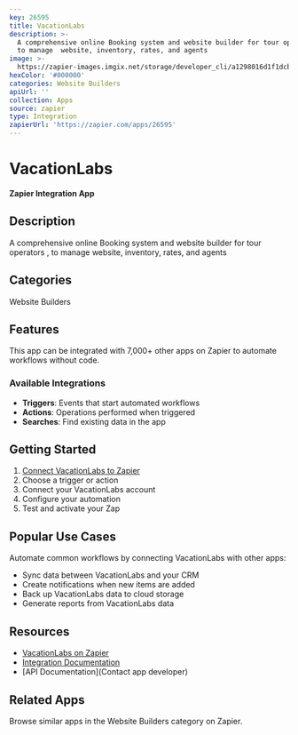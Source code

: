 ```yaml
---
key: 26595
title: VacationLabs
description: >-
  A comprehensive online Booking system and website builder for tour operators ,
  to manage  website, inventory, rates, and agents
image: >-
  https://zapier-images.imgix.net/storage/developer_cli/a1298016d1f1dcbbf03d12e7595ab1f4_3.png?auto=format%2Ccompress&ixlib=python-3.0.0&q=50
hexColor: '#000000'
categories: Website Builders
apiUrl: ''
collection: Apps
source: zapier
type: Integration
zapierUrl: 'https://zapier.com/apps/26595'
---
```

# VacationLabs

**Zapier Integration App**

## Description

A comprehensive online Booking system and website builder for tour operators , to manage  website, inventory, rates, and agents

## Categories

Website Builders

## Features

This app can be integrated with 7,000+ other apps on Zapier to automate workflows without code.

### Available Integrations

- **Triggers**: Events that start automated workflows
- **Actions**: Operations performed when triggered
- **Searches**: Find existing data in the app

## Getting Started

1. [Connect VacationLabs to Zapier](https://zapier.com/apps/26595)
2. Choose a trigger or action
3. Connect your VacationLabs account
4. Configure your automation
5. Test and activate your Zap

## Popular Use Cases

Automate common workflows by connecting VacationLabs with other apps:

- Sync data between VacationLabs and your CRM
- Create notifications when new items are added
- Back up VacationLabs data to cloud storage
- Generate reports from VacationLabs data

## Resources

- [VacationLabs on Zapier](https://zapier.com/apps/26595)
- [Integration Documentation](https://zapier.com/apps/26595/integrations)
- [API Documentation](Contact app developer)

## Related Apps

Browse similar apps in the Website Builders category on Zapier.
